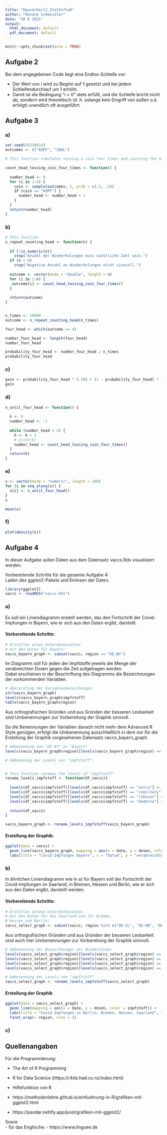 ```yaml
---
title: "Hausarbeit2_StatSoftwR"
author: "Renate Schmeidler"
date: "20 6 2021"
output:
  html_document: default
  pdf_document: default
---
```


```r
knitr::opts_chunk$set(echo = TRUE)
```

## Aufgabe 2

Bei dem angegebenen Code liegt eine Endlos-Schleife vor:  

- Der Wert von i wird zu Beginn auf 1 gesetzt und bei jedem Schleifendurchlauf um 1 erhöht.  
- Damit ist die Bedingung "i \> 0" stets erfüllt, und die Schleife bricht nicht ab, sondern wird theoretisch (d. h. solange kein Eingriff von außen o.ä. erfolgt) unendlich oft ausgeführt.

## Aufgabe 3

### a)
```r
set.seed(20210614)
outcomes <- c("KOPF", "ZAHL")

# This function simulates tossing a coin four times and counting the number of Heads ("KOPF") that appear. 

count_head_tossing_coin_four_times <- function() {
  
  number_head <- 0
  for (i in 1:4) {
    coin <- sample(outcomes, 1, prob = c(.5, .5))
    if (coin == "KOPF") {
      number_head <- number_head + 1
    }
  }
  return(number_head)
}
```


### b) 
```r
# This function 
n_repeat_counting_head <- function(n) {
  
  if (!is.numeric(n)) 
    stop("Anzahl der Wiederholungen muss natürliche Zahl sein.")
  if (n < 0)
    stop("Negative Anzahl an Wiederholungen nicht sinnvoll.")
  
  outcome <- vector(mode = "double", length = n)
  for (i in 1:n) {
   outcome[i] <- count_head_tossing_coin_four_times()
  }
  
  return(outcome)
}


n_times <- 10000
outcome <- n_repeat_counting_head(n_times)

four_head <- which(outcome == 4)

number_four_head <- length(four_head)
number_four_head

probability_four_head <- number_four_head / n_times
probability_four_head

```

### c) 

```r
gain <- probability_four_head * (-50) + (1 - probability_four_head) * 1
gain
```

### d)
```r
n_until_four_head <- function() {
  
  k <- 0
  number_head <- -1
  
  while (number_head < 4) {
    k <- k + 1
    # print(k)
    number_head <- count_head_tossing_coin_four_times()
  }
  return(k)
}


```

### e)
```r
x <- vector(mode = "numeric", length = 100)
for (i in seq_along(x)) {
  x[i] <- n_until_four_head()
}
x

mean(x)

```

### f) 

```r
plot(density(x))
```


## Aufgabe 4
In dieser Aufgabe sollen Daten aus dem Datensatz vaccs.Rds visualisiert werden.  

Vorbereitende Schritte für die gesamte Aufgabe 4:  
Laden des ggplot2-Pakets und Einlesen der Daten.
```r
library(ggplot2)
vaccs <- readRDS("vaccs.Rds")
```

### a) 
Es soll ein Liniendiagramm erstellt werden, das den Fortschritt der Covid-Impfungen in Bayern, wie er sich aus den Daten ergibt, darstellt.  

#### Vorbereitende Schritte: 
```r
# Erstellen eines Unterdatensatzes
# mit den Daten für Bayern:
vaccs_bayern_graph <- subset(vaccs, region == "DE-BY")
```
Im Diagramm soll für jeden der Impfstoffe jeweils die Menge der verabreichten Dosen gegen die Zeit aufgetragen werden.   
Dabei erscheinen in der Beschriftung des Diagramms die Bezeichnungen der vorkommenden Variablen.   
```r
# Überprüfung der Variablenbezeichungen
str(vaccs_bayern_graph)
levels(vaccs_bayern_graph$impfstoff)
table(vaccs_bayern_graph$region)
```
Aus orthografischen Gründen und aus Gründen der besseren Lesbarkeit sind Umbenennungen zur Vorbereitung der Graphik sinnvoll.  

Da die Benennungen der Variablen danach nicht mehr dem Advanced R Style genügen, erfolgt die Umbenennung ausschließlich in dem nur für die Erstellung der Graphik vorgesehenen Datensatz vaccs_bayern_graph.
```r
# Umbenennung von "DE-BY" zu "Bayern"
levels(vaccs_bayern_graph$region)[levels(vaccs_bayern_graph$region) == "DE-BY"] <- "Bayern"
```


```r
# Umbenennug der Levels von "impfstoff":


# This function renames the levels of "impfstoff"
rename_levels_impfstoff <- function(df_vaccs){
  
  levels(df_vaccs$impfstoff)[levels(df_vaccs$impfstoff) == "astra"] <- "Astrazeneca"
  levels(df_vaccs$impfstoff)[levels(df_vaccs$impfstoff) == "comirnaty"] <- "Comirnaty"
  levels(df_vaccs$impfstoff)[levels(df_vaccs$impfstoff) == "johnson"] <- "Johnson"
  levels(df_vaccs$impfstoff)[levels(df_vaccs$impfstoff) == "moderna"] <- "Moderna"
  
  return(df_vaccs)
}

vaccs_bayern_graph <- rename_levels_impfstoff(vaccs_bayern_graph)
```

#### Erstellung der Graphik:
```r
ggplot(data = vaccs) + 
  geom_line(vaccs_bayern_graph, mapping = aes(x = date, y = dosen, color = impfstoff)) + 
  labs(title = "Covid-Impfungen Bayern", x = "Datum", y = "verabreichte Impfdosen", color = "Impfstoff")
```


### b) 
In ähnlichen Liniendiagramm wie in a) für Bayern soll der Fortschritt der Covid-Impfungen im Saarland, in Bremen, Hessen und Berlin, wie er sich aus den Daten ergibt, darstellt werden.  

#### Vorbereitende Schritte: 
```r
# Erstellen einese Unterdatensatzes
# mit den Daten für das Saarland und für Bremen,
# Hessen und Berlin:
vaccs_select_graph <- subset(vaccs, region %in% c("DE-SL", "DE-HB", "DE-HE", "DE-BE"))
```
Aus orthografischen Gründen und aus Gründen der besseren Lesbarkeit sind auch hier Umbenennungen zur Vorbereitung der Graphik sinnvoll. 
```r
# Umbenennung der Bezeichnungen der Bundesländer
levels(vaccs_select_graph$region)[levels(vaccs_select_graph$region) == "DE-SL"] <- "Saarland"
levels(vaccs_select_graph$region)[levels(vaccs_select_graph$region) == "DE-HB"] <- "Bremen"
levels(vaccs_select_graph$region)[levels(vaccs_select_graph$region) == "DE-HE"] <- "Hessen"
levels(vaccs_select_graph$region)[levels(vaccs_select_graph$region) == "DE-BE"] <- "Berlin"

# Umbenennung der Levels von "impfstoff"
vaccs_select_graph <- rename_levels_impfstoff(vaccs_select_graph)
```

#### Erstellung der Graphik
```r
ggplot(data = vaccs_select_graph) + 
  geom_line(mapping = aes(x = date, y = dosen, color = impfstoff)) + 
  labs(title = "Covid-Impfungen in Berlin, Bremen, Hessen, Saarland", x = "Datum", y = "verabreichte Impfdosen", color = "Impfstoff") + 
  facet_wrap(~ region, nrow = 2)

```



### c) 



## Quellenangaben

Für die Programmierung:   

- The Art of R Programming
- R for Data Science (https://r4ds.had.co.nz/index.html)
- Hilfefunktion von R

- https://methodenlehre.github.io/einfuehrung-in-R/grafiken-mit-ggplot2.html
- https://pandar.netlify.app/post/grafiken-mit-ggplot2/
 
Sowie   
- für das Englische:
  - https://www.linguee.de
